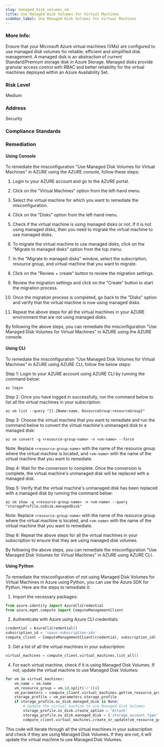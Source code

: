 ```yaml
---
slug: managed_disk_volumes_vm
title: Use Managed Disk Volumes for Virtual Machines
sidebar_label: Use Managed Disk Volumes for Virtual Machines
---
```


### More Info:

Ensure that your Microsoft Azure virtual machines (VMs) are configured to use managed disk volumes for reliable, efficient and simplified disk management. A managed disk is an abstraction of current Standard/Premium storage disk in Azure Storage. Managed disks provide granular access control with RBAC and better reliability for the virtual machines deployed within an Azure Availability Set.

### Risk Level

Medium

### Address

Security

### Compliance Standards


### Remediation

#### Using Console

To remediate the misconfiguration "Use Managed Disk Volumes for Virtual Machines" in AZURE using the AZURE console, follow these steps:

1. Login to your AZURE account and go to the AZURE portal.

2. Click on the "Virtual Machines" option from the left-hand menu.

3. Select the virtual machine for which you want to remediate the misconfiguration.

4. Click on the "Disks" option from the left-hand menu.

5. Check if the virtual machine is using managed disks or not. If it is not using managed disks, then you need to migrate the virtual machine to use managed disks.

6. To migrate the virtual machine to use managed disks, click on the "Migrate to managed disks" option from the top menu.

7. In the "Migrate to managed disks" window, select the subscription, resource group, and virtual machine that you want to migrate.

8. Click on the "Review + create" button to review the migration settings.

9. Review the migration settings and click on the "Create" button to start the migration process.

10. Once the migration process is completed, go back to the "Disks" option and verify that the virtual machine is now using managed disks.

11. Repeat the above steps for all the virtual machines in your AZURE environment that are not using managed disks.

By following the above steps, you can remediate the misconfiguration "Use Managed Disk Volumes for Virtual Machines" in AZURE using the AZURE console.

#### Using CLI

To remediate the misconfiguration "Use Managed Disk Volumes for Virtual Machines" in AZURE using AZURE CLI, follow the below steps:

Step 1: Login to your AZURE account using AZURE CLI by running the command below:
```
az login
```

Step 2: Once you have logged in successfully, run the command below to list all the virtual machines in your subscription:
```
az vm list --query "[].{Name:name, ResourceGroup:resourceGroup}"
```

Step 3: Choose the virtual machine that you want to remediate and run the command below to convert the virtual machine's unmanaged disk to a managed disk:
```
az vm convert -g <resource-group-name> -n <vm-name> --force
```
Note: Replace `<resource-group-name>` with the name of the resource group where the virtual machine is located, and `<vm-name>` with the name of the virtual machine that you want to remediate.

Step 4: Wait for the conversion to complete. Once the conversion is complete, the virtual machine's unmanaged disk will be replaced with a managed disk.

Step 5: Verify that the virtual machine's unmanaged disk has been replaced with a managed disk by running the command below:
```
az vm show -g <resource-group-name> -n <vm-name> --query "storageProfile.osDisk.managedDisk"
```
Note: Replace `<resource-group-name>` with the name of the resource group where the virtual machine is located, and `<vm-name>` with the name of the virtual machine that you want to remediate.

Step 6: Repeat the above steps for all the virtual machines in your subscription to ensure that they are using managed disk volumes.

By following the above steps, you can remediate the misconfiguration "Use Managed Disk Volumes for Virtual Machines" in AZURE using AZURE CLI.

#### Using Python

To remediate the misconfiguration of not using Managed Disk Volumes for Virtual Machines in Azure using Python, you can use the Azure SDK for Python. Here are the steps to remediate it:

1. Import the necessary packages:

```python
from azure.identity import AzureCliCredential
from azure.mgmt.compute import ComputeManagementClient
```

2. Authenticate with Azure using Azure CLI credentials:

```python
credential = AzureCliCredential()
subscription_id = '<your-subscription-id>'
compute_client = ComputeManagementClient(credential, subscription_id)
```

3. Get a list of all the virtual machines in your subscription:

```python
virtual_machines = compute_client.virtual_machines.list_all()
```

4. For each virtual machine, check if it is using Managed Disk Volumes. If not, update the virtual machine to use Managed Disk Volumes:

```python
for vm in virtual_machines:
    vm_name = vm.name
    vm_resource_group = vm.id.split('/')[4]
    vm_parameters = compute_client.virtual_machines.get(vm_resource_group, vm_name)
    storage_profile = vm_parameters.storage_profile
    if storage_profile.os_disk.managed_disk is None:
        # Update the virtual machine to use Managed Disk Volumes
        storage_profile.os_disk.create_option = 'Attach'
        storage_profile.os_disk.managed_disk = {'storage_account_type': 'Standard_LRS'}
        compute_client.virtual_machines.create_or_update(vm_resource_group, vm_name, vm_parameters)
```

This code will iterate through all the virtual machines in your subscription and check if they are using Managed Disk Volumes. If they are not, it will update the virtual machine to use Managed Disk Volumes.



